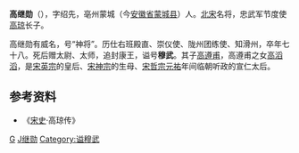 {{unreferenced|time=2016-08-01T14:42:26+00:00}}
'''高继勋'''（{{bd|959年||1036年|8月21日}}），字绍先，亳州蒙城（今[[安徽省|安徽省]][[蒙城县|蒙城县]]）人。[[北宋|北宋]]名将，忠武军节度使[[高瓊_(宋朝)|高琼]]长子。

高继勋有威名，号“神将”。历仕右班殿直、崇仪使、陇州团练使、知滑州，卒年七十八。死后赠太尉、太师，追封康王，谥号'''穆武'''。其子[[高遵甫|高遵甫]]，高遵甫之女[[高滔滔|高滔滔]]，是[[宋英宗|宋英宗]]的皇后、[[宋神宗|宋神宗]]的生母、[[宋哲宗|宋哲宗]][[元祐|元祐]]年间临朝听政的宣仁太后。
{{宋朝人小作品}}
==参考资料==
*《[[宋史|宋史]]·高琼传》
[[Category:宋朝政治人物|G]]
[[Category:高姓|J继勋]]
[[Category:谥穆武|Category:谥穆武]]